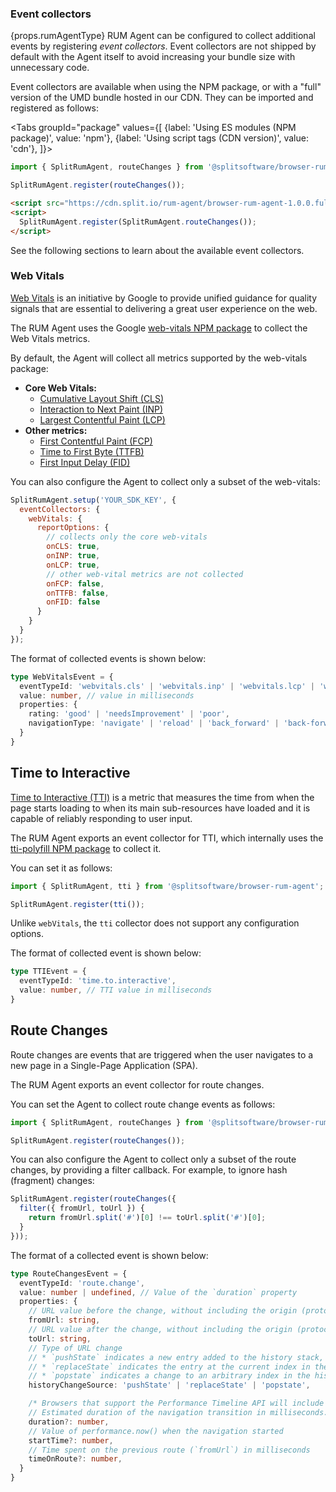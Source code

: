 
### Event collectors

{props.rumAgentType} RUM Agent can be configured to collect additional events by registering *event collectors*. Event collectors are not shipped by default with the Agent itself to avoid increasing your bundle size with unnecessary code.

Event collectors are available when using the NPM package, or with a "full" version of the UMD bundle hosted in our CDN. They can be imported and registered as follows:

<Tabs
  groupId="package"
  values={[
    {label: 'Using ES modules (NPM package)', value: 'npm'},
    {label: 'Using script tags (CDN version)', value: 'cdn'},
  ]}>
  <TabItem value="npm">
  
```javascript
import { SplitRumAgent, routeChanges } from '@splitsoftware/browser-rum-agent';

SplitRumAgent.register(routeChanges());
```

  </TabItem>
  <TabItem value="cdn">

```html
<script src="https://cdn.split.io/rum-agent/browser-rum-agent-1.0.0.full.min.js"></script>
<script>
  SplitRumAgent.register(SplitRumAgent.routeChanges());
</script>
```

  </TabItem>
</Tabs>

See the following sections to learn about the available event collectors.

### Web Vitals

[Web Vitals](https://web.dev/vitals/) is an initiative by Google to provide unified guidance for quality signals that are essential to delivering a great user experience on the web. 

The RUM Agent uses the Google [web-vitals NPM package](https://www.npmjs.com/package/web-vitals) to collect the Web Vitals metrics.

By default, the Agent will collect all metrics supported by the web-vitals package:
* **Core Web Vitals:**
    - [Cumulative Layout Shift (CLS)](https://web.dev/cls/)
    - [Interaction to Next Paint (INP)](https://web.dev/inp/)
    - [Largest Contentful Paint (LCP)](https://web.dev/lcp/)
* **Other metrics:**
    - [First Contentful Paint (FCP)](https://web.dev/fcp/)
    - [Time to First Byte (TTFB)](https://web.dev/ttfb/)
    - [First Input Delay (FID)](https://web.dev/fid/)

You can also configure the Agent to collect only a subset of the web-vitals:

```javascript
SplitRumAgent.setup('YOUR_SDK_KEY', {
  eventCollectors: {
    webVitals: {
      reportOptions: {
        // collects only the core web-vitals
        onCLS: true, 
        onINP: true,
        onLCP: true, 
        // other web-vital metrics are not collected
        onFCP: false,
        onTTFB: false,
        onFID: false
      }
    }
  }
});  
```

The format of collected events is shown below:

```typescript
type WebVitalsEvent = {
  eventTypeId: 'webvitals.cls' | 'webvitals.inp' | 'webvitals.lcp' | 'webvitals.fcp' | 'webvitals.ttfb' | 'webvitals.fid',
  value: number, // value in milliseconds
  properties: {
    rating: 'good' | 'needsImprovement' | 'poor',
    navigationType: 'navigate' | 'reload' | 'back_forward' | 'back-forward-cache' | 'prerender' | 'restore'
  }
}
```

## Time to Interactive

[Time to Interactive (TTI)](https://web.dev/tti/) is a metric that measures the time from when the page starts loading to when its main sub-resources have loaded and it is capable of reliably responding to user input.

The RUM Agent exports an event collector for TTI, which internally uses the [tti-polyfill NPM package](https://www.npmjs.com/package/tti-polyfill) to collect it.

You can set it as follows:

```javascript
import { SplitRumAgent, tti } from '@splitsoftware/browser-rum-agent';

SplitRumAgent.register(tti());
```

Unlike `webVitals`, the `tti` collector does not support any configuration options.

The format of collected event is shown below:

```typescript
type TTIEvent = {
  eventTypeId: 'time.to.interactive',
  value: number, // TTI value in milliseconds
}
```

## Route Changes

Route changes are events that are triggered when the user navigates to a new page in a Single-Page Application (SPA). 

The RUM Agent exports an event collector for route changes.

You can set the Agent to collect route change events as follows:

```javascript
import { SplitRumAgent, routeChanges } from '@splitsoftware/browser-rum-agent';

SplitRumAgent.register(routeChanges());
```

You can also configure the Agent to collect only a subset of the route changes, by providing a filter callback. For example, to ignore hash (fragment) changes:

```javascript
SplitRumAgent.register(routeChanges({
  filter({ fromUrl, toUrl }) {
    return fromUrl.split('#')[0] !== toUrl.split('#')[0];
  }
}));
```

The format of a collected event is shown below:

```typescript
type RouteChangesEvent = {
  eventTypeId: 'route.change',
  value: number | undefined, // Value of the `duration` property
  properties: {
    // URL value before the change, without including the origin (protocol, host and port)
    fromUrl: string,
    // URL value after the change, without including the origin (protocol, host and port)
    toUrl: string,
    // Type of URL change
    // * `pushState` indicates a new entry added to the history stack, when `history.pushState` is called
    // * `replaceState` indicates the entry at the current index in the history stack being replaced, when `history.replaceState` is called
    // * `popstate` indicates a change to an arbitrary index in the history stack
    historyChangeSource: 'pushState' | 'replaceState' | 'popstate',

    /* Browsers that support the Performance Timeline API will include the following properties: */
    // Estimated duration of the navigation transition in milliseconds. The calculation is based on a time window of long tasks and resources around the history change event.
    duration?: number,
    // Value of performance.now() when the navigation started
    startTime?: number,
    // Time spent on the previous route (`fromUrl`) in milliseconds
    timeOnRoute?: number,
  }
}
```